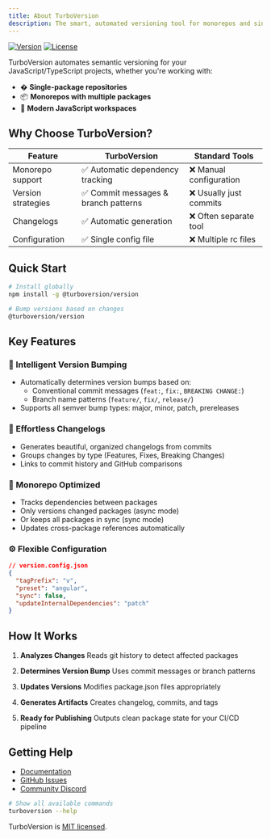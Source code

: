 ```yaml
---
title: About TurboVersion
description: The smart, automated versioning tool for monorepos and single-package projects
---
```


[![Version](https://img.shields.io/npm/v/@turboversion/version)](https://npmjs.com/package/@turboversion/version)
[![License](https://img.shields.io/badge/license-MIT-blue)](https://github.com/turboversion/turboversion/blob/main/LICENSE)

TurboVersion automates semantic versioning for your JavaScript/TypeScript projects, whether you're working with:

- � **Single-package repositories**
- 📦 **Monorepos with multiple packages**
- 🚀 **Modern JavaScript workspaces**

## Why Choose TurboVersion?

| Feature        | TurboVersion | Standard Tools |
|---------------|-------------|----------------|
| Monorepo support | ✅ Automatic dependency tracking | ❌ Manual configuration |
| Version strategies | ✅ Commit messages & branch patterns | ❌ Usually just commits |
| Changelogs     | ✅ Automatic generation | ❌ Often separate tool |
| Configuration  | ✅ Single config file | ❌ Multiple rc files |

## Quick Start

```bash
# Install globally
npm install -g @turboversion/version

# Bump versions based on changes
@turboversion/version
```

## Key Features

### 🚦 Intelligent Version Bumping
- Automatically determines version bumps based on:
  - Conventional commit messages (`feat:`, `fix:`, `BREAKING CHANGE:`)
  - Branch name patterns (`feature/`, `fix/`, `release/`)
- Supports all semver bump types: major, minor, patch, prereleases

### 📜 Effortless Changelogs
- Generates beautiful, organized changelogs from commits
- Groups changes by type (Features, Fixes, Breaking Changes)
- Links to commit history and GitHub comparisons

### 🧩 Monorepo Optimized
- Tracks dependencies between packages
- Only versions changed packages (async mode)
- Or keeps all packages in sync (sync mode)
- Updates cross-package references automatically

### ⚙️ Flexible Configuration
```json
// version.config.json
{
  "tagPrefix": "v",
  "preset": "angular",
  "sync": false,
  "updateInternalDependencies": "patch"
}
```

## How It Works

1. **Analyzes Changes**
   Reads git history to detect affected packages

2. **Determines Version Bump**
   Uses commit messages or branch patterns

3. **Updates Versions**
   Modifies package.json files appropriately

4. **Generates Artifacts**
   Creates changelog, commits, and tags

5. **Ready for Publishing**
   Outputs clean package state for your CI/CD pipeline

## Getting Help

- [Documentation](https://turboversion.dev/docs)
- [GitHub Issues](https://github.com/turboversion/turboversion/issues)
- [Community Discord](https://discord.gg/turboversion)

```bash
# Show all available commands
turboversion --help
```

TurboVersion is [MIT licensed](https://github.com/turboversion/turboversion/blob/main/LICENSE).
